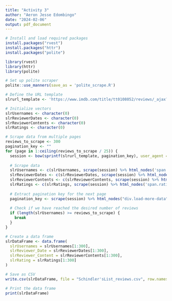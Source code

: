 ```yaml
---
title: "Activity 3"
author: "Aeron Jesse Edombingo"
date: "2024-02-06"
output: pdf_document
---
```


```r
# Install and load required packages
install.packages("rvest")
install.packages("httr")
install.packages("polite")
```

```r

library(rvest)
library(httr)
library(polite)
```

```r
# Set up polite scraper
polite::use_manners(save_as = 'polite_scrape.R')
```

```r
# Define the URL template
slrurl_template <- 'https://www.imdb.com/title/tt0108052/reviews/_ajax?ref_=undefined&paginationKey=%s'
```

```r
# Initialize vectors
slrUsernames <- character(0)
slrReviewerDates <- character(0)
slrReviewerContents <- character(0)
slrRatings <- character(0)
```

```r
# Scrape data from multiple pages
reviews_to_scrape <- 300
pagination_key <- ""
for (page in 1:ceiling(reviews_to_scrape / 25)) {
  session <- bow(sprintf(slrurl_template, pagination_key), user_agent = "Educational")
  
  # Scrape data
  slrUsernames <- c(slrUsernames, scrape(session) %>% html_nodes('span.display-name-link') %>% html_text())
  slrReviewerDates <- c(slrReviewerDates, scrape(session) %>% html_nodes('span.review-date') %>% html_text())
  slrReviewerContents <- c(slrReviewerContents, scrape(session) %>% html_nodes('div.text.show-more__control') %>% html_text())
  slrRatings <- c(slrRatings, scrape(session) %>% html_nodes('span.rating-other-user-rating') %>% html_text())
  
  # Extract pagination key for the next page
  pagination_key <- scrape(session) %>% html_nodes("div.load-more-data") %>% html_attr("data-key")
  
  # Check if we have reached the desired number of reviews
  if (length(slrUsernames) >= reviews_to_scrape) {
    break
  }
}
```

```r
# Create a data frame
slrDataFrame <- data.frame(
  slrUsernames = slrUsernames[1:300],
  slrReviewer_Date = slrReviewerDates[1:300],
  slrReviewer_Content = slrReviewerContents[1:300],
  slrRating = slrRatings[1:300]
)
```

```r
# Save as CSV
write.csv(slrDataFrame, file = "Schindler'sList_reviews.csv", row.names = FALSE)
```

```r
# Print the data frame
print(slrDataFrame)

```